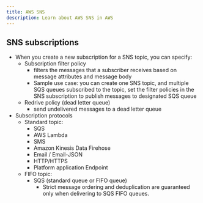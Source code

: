 ```yaml
---
title: AWS SNS
description: Learn about AWS SNS in AWS
---
```


## SNS subscriptions

- When you create a new subscription for a SNS topic, you can specify:
    - Subscription filter policy
        - filters the messages that a subscriber receives based on message attributes and message body
        - Sample use case: you can create one SNS topic, and multiple SQS queues subscribed to the topic, set the filter policies in the SNS subscription to publish messages to designated SQS queue
    - Redrive policy (dead letter queue)
        - send undelivered messages to a dead letter queue
- Subscription protocols
    - Standard topic: 
        - SQS
        - AWS Lambda
        - SMS
        - Amazon Kinesis Data Firehose
        - Email / Email-JSON
        - HTTP/HTTPS
        - Platform application Endpoint
    - FIFO topic:
        - SQS (standard queue or FIFO queue)
            - Strict message ordering and deduplication are guaranteed only when delivering to SQS FIFO queues.
